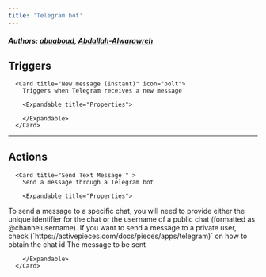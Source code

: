 ```yaml
---
title: 'Telegram bot'
---
```


##### Authors: [abuaboud](https://github.com/abuaboud), [Abdallah-Alwarawreh](https://github.com/Abdallah-Alwarawreh)


## Triggers


      <Card title="New message (Instant)" icon="bolt">
        Triggers when Telegram receives a new message

        <Expandable title="Properties">
            
        </Expandable>
      </Card>
  

---

## Actions


      <Card title="Send Text Message " >
        Send a message through a Telegram bot

        <Expandable title="Properties">
          
<ResponseField name="Chat Id" required type="Short_text">
To send a message to a specific chat, you will need to provide either the unique identifier for the chat or the username of a public chat (formatted as @channelusername). If you want to send a message to a private user, check (`https://activepieces.com/docs/pieces/apps/telegram)` on how to obtain the chat id
</ResponseField>
            
<ResponseField name="Message" required type="Long_text">
The message to be sent
</ResponseField>
              
        </Expandable>
      </Card>
  
